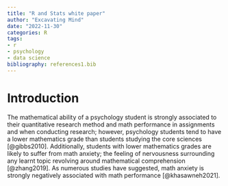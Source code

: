 ```yaml
---
title: "R and Stats white paper"
author: "Excavating Mind"
date: "2022-11-30"
categories: R
tags:
- r
- psychology
- data science
bibliography: references1.bib
---
```


# Introduction

The mathematical ability of a psychology student is strongly associated to their quantitative research method and math performance in assignments and when conducting research; however, psychology students tend to have a lower mathematics grade than students studying the core sciences [@gibbs2010]. Additionally, students with lower mathematics grades are likely to suffer from math anxiety; the feeling of nervousness surrounding any learnt topic revolving around mathematical comprehension [@zhang2019]. As numerous studies have suggested, math anxiety is strongly negatively associated with math performance [@khasawneh2021].


